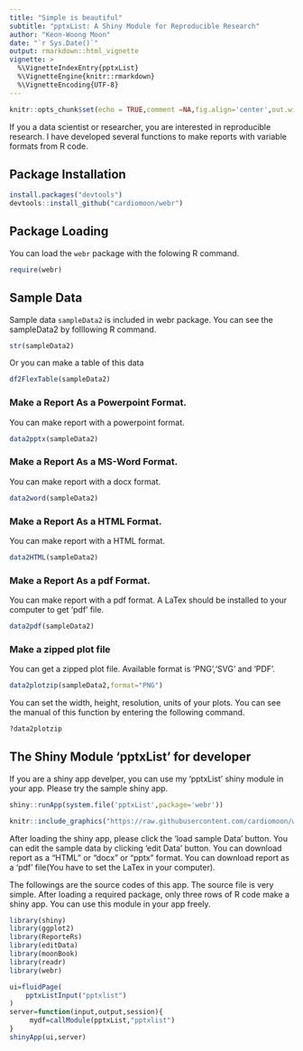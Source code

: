 ```yaml
---
title: "Simple is beautiful"
subtitle: "pptxList: A Shiny Module for Reproducible Research"
author: "Keon-Woong Moon"
date: "`r Sys.Date()`"
output: rmarkdown::html_vignette
vignette: >
  %\VignetteIndexEntry{pptxList}
  %\VignetteEngine{knitr::rmarkdown}
  %\VignetteEncoding{UTF-8}
---
```



```r
knitr::opts_chunk$set(echo = TRUE,comment =NA,fig.align='center',out.width="70%")
```

If you a data scientist or researcher, you are interested in reproducible research. I have developed several functions to make reports with variable formats from R code. 

## Package Installation

```r
install.packages("devtools")
devtools::install_github("cardiomoon/webr")
```

## Package Loading

You can load the `webr` package with the folowing R command.
```r
require(webr)
```

## Sample Data 

Sample data `sampleData2` is included in webr package. You can see the sampleData2 by folllowing R command.

```r
str(sampleData2)
```

Or you can make a table of this data

```r
df2FlexTable(sampleData2)
```

### Make a Report As a Powerpoint Format.

You can make report with a powerpoint format.

```r
data2pptx(sampleData2)
```

### Make a Report As a MS-Word Format.

You can make report with a docx format.

```r
data2word(sampleData2)
```

### Make a Report As a HTML Format.

You can make report with a HTML format.

```r
data2HTML(sampleData2)
```

### Make a Report As a pdf Format.

You can make report with a pdf format. A LaTex should be installed to your computer to get 'pdf' file.

```r
data2pdf(sampleData2)
```

### Make a zipped plot file 

You can get a zipped plot file. Available format is 'PNG','SVG' and 'PDF'. 

```r
data2plotzip(sampleData2,format="PNG")
```

You can set the width, height, resolution, units of your plots. You can see the manual of this function by entering the following command.

```r
?data2plotzip
```

## The Shiny Module 'pptxList' for developer

If you are a shiny app develper, you can use my 'pptxList' shiny module in your app. Please try the sample shiny app.  

```r
shiny::runApp(system.file('pptxList',package='webr'))
```


```r
knitr::include_graphics("https://raw.githubusercontent.com/cardiomoon/webr/master/man/figures/1.png")
```

After loading the shiny app, please click the 'load sample Data' button. You can edit the sample data by clicking 'edit Data' button. You can download report as a "HTML" or "docx" or "pptx" format. You can download report as a 'pdf' file(You have to set the LaTex in your computer).

The followings are the source codes of this app. The source file is very simple. After loading a required package, only three rows of R code make a shiny app. You can use this module in your app freely.

```r
library(shiny)
library(ggplot2)
library(ReporteRs)
library(editData)
library(moonBook)
library(readr)
library(webr)

ui=fluidPage(
    pptxListInput("pptxlist")
)
server=function(input,output,session){
     mydf=callModule(pptxList,"pptxlist")
}
shinyApp(ui,server)
```
